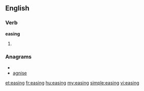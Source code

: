 ==English==

===Verb===
'''easing'''

# {{present participle of|[[ease]]}}

===Anagrams===
* {{alphagram|aegins}}
* [[agnise#English|agnise]]

[[et:easing]]
[[fr:easing]]
[[hu:easing]]
[[my:easing]]
[[simple:easing]]
[[vi:easing]]